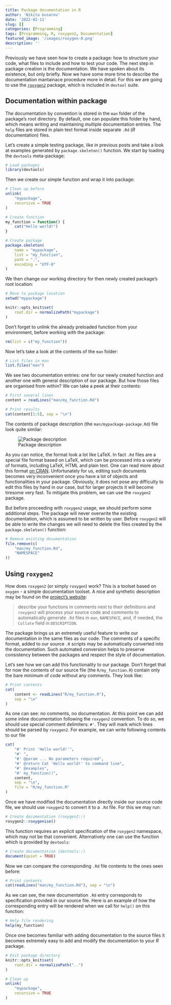 ```yaml
---
title: Package documentation in R
author: 'Nikita Gusarov'
date: '2022-02-11'
slug: []
categories: [Programming]
tags: [Programming, R, roxygen2, Documentation]
featured_image: '/images/roxygen-0.png'
description: ''
---
```




Previously we have seen how to create a package: how to structure your code, what files to include and how to test your code. 
The next step in package creation is the documentation. 
We have spoken about its existence, but only briefly. 
Now we have some more time to describe the documentation mantainace procedure more in detail. 
For this we are going to use the [`roxygen2`](https://roxygen2.r-lib.org/) package, which is included in `devtool` suite. 



## Documentation within package

The documentation by convention is stored in the `man` folder of the package's root directory. 
By default, one can populate this folder by hand, which means writing and maintaining multiple documentation entries. 
The `help` files are stored in plain text format inside separate `.Rd` (*R* documentation) files. 

Let's create a simple testing package, like in previous posts and take a look at examples generated by `package.skeleton()` function. 
We start by loading the `devtools` meta-package:

```r
# Load packages
library(devtools)
```

Then we create our simple function and wrap it into package:

```r
# Clean up before
unlink(
    "mypackage",
    recursive = TRUE
)
```

```r
# Create function
my_function = function() {
    cat("Hello world!")
}

# Create package
package.skeleton(
    name = "mypackage",
    list = "my_function",
    path = ".",
    encoding = "UTF-8"
)
```

We then change our working directory for then newly created package's root location:

```r
# Move to package location
setwd("mypackage")
```

```r
knitr::opts_knit$set(
    root.dir = normalizePath("mypackage")
)
```

Don't forget to unlink the already preloaded function from your environment, before working with the package:

```r
rm(list = c("my_function"))
```

Now let's take a look at the contents of the `man` folder:

```r
# List files in man
list.files("man")
```

We see two documentation entries: one for our newly created function and another one with general description of our package. 
But how those files are organised from within? 
We can take a peek at their contents: 

```r
# First several lines
content = readLines("man/my_function.Rd")

# Print results
cat(content[1:5], sep = "\n")
```

The contents of package description (the `man/mypackage-package.Rd`) file look quite similar:

![Package description](/images/roxygen-0.png)

As you can notice, the format look a lot like LaTeX. 
In fact `.Rd` files are a special file format based on LaTeX, which can be processed into a variety of formats, including LaTeX, HTML and plain text. 
One can read more about this format [on CRAN](https://cran.r-project.org/doc/manuals/R-exts.html#Rd-format). 
Unfortunately for us, editing such documents becomes very inconvenient once you have a lot of objects and functionalities in your package. 
Obviously, it does not pose any difficulty to edit this files by hand in our case, but for larger projects it will become tiresome very fast. 
To mitigate this problem, we can use the `roxygen2` package. 

But before proceeding with `roxygen2` usage, we should perform some additional steps. 
The package will never overwrite the existing documentation, which is assumed to be written by user. 
Before `roxygen2` will be able to write the changes we will need to delete the files created by the `package.skeleton()` function:

```r
# Remove existing dovumentation
file.remove(c(
    "man/my_function.Rd",
    "NAMESPACE"
))
```



## Using `roxygen2`

How does `roxygen2` (or simply `roxygen`) work? 
This is a toolset based on `oxygen` - a simple documentation toolset. 
A nice and synthetic description may be found on the [project's website](https://roxygen2.r-lib.org/):

> describe your functions in comments next to their definitions and `roxygen2` will process your source code and comments to automatically generate 
> `.Rd` files in `man`, `NAMESPACE`, and, if needed, the `Collate` field in `DESCRIPTION`.

The package brings us an extremely useful feature to write our documentation in the same files as our code. 
The comments of a specific format, added to our source `.R` scripts may be automatically converted into the documentation. 
Such automated conversion helps to preserve consistency between the packages and respect the style of documentation. 

Let's see how we can add this functionality to our package. 
Don't forget that for now the contents of our source file (the `R/my_function.R`) contain only the bare minimum of code without any comments. 
They look like:

```r
# Print contents
cat(
    content <- readLines("R/my_function.R"),
    sep = "\n"
)
```

As one can see: no comments, no documentation. 
At this point we can add some inline documentation following the `roxygen2` convention. 
To do so, we should use special comment delimiters: `#'`. 
They will mark which lines should be parsed by `roxygen2`. 
For example, we can write following contents to our file

```r
cat(
    "#' Print 'Hello world!'",
    "#' ",
    "#' @param ... No parameters required",
    "#' @return Cat 'Hello world!' to command line",
    "#' @examples",
    "#' my_function()",
    content,
    sep = "\n",
    file = "R/my_function.R"
)
```

Once we have modified the documentation directly inside our source code file, we should use `roxygen2` to convert it to a `.Rd` file. 
For this we may run: 

```r
# Create documentation (roxygen2::)
roxygen2::roxygenise()
```

This function requires an explicit specification of the `roxygen2` namespace, which may not be that convenient. 
Alternatively one can use the function which is provided by `devtools`: 

```r
# Create documentation (devtools::)
document(quiet = TRUE)
```

Now we can compare the corresponding `.Rd` file contents to the ones seen before:

```r
# Print contents
cat(readLines("man/my_function.Rd"), sep = "\n")
```

As we can see, the new documentation `.Rd` entry corresponds to specification provided in our source file. 
Here is an example of how the corresponding entry will be rendered when we call for `help()` on this function:

```r
# Help file rendering
help(my_function)
```

Once one becomes familiar with adding documentation to the source files it becomes extremely easy to add and modify the documentation to your *R* package.

```r
# Exit package directory
knitr::opts_knit$set(
    root.dir = normalizePath("..")
)
```

```r
# Clean up 
unlink(
    "mypackage",
    recursive = TRUE
)
```